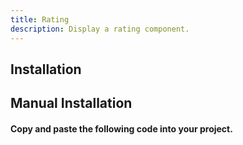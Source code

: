 ```yaml
---
title: Rating
description: Display a rating component.
---
```

 
<ComponentPreview
  name="rating-demo"
/>

## Installation
<ComponentInstallation name="rating" />

## Manual Installation
#### Copy and paste the following code into your project.

<ComponentSource name="rating" filePath="@/components/ui/rating.tsx"/>